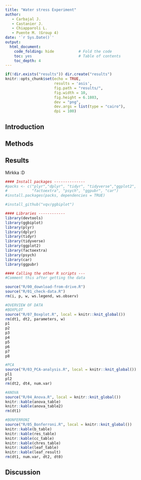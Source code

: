 ```yaml
---
title: "Water stress Experiment"
author: 
   - Carbajal J.
   - Castanier J.
   - Chiapparoli L.
   - Puente M. (Group 4)
date: '`r Sys.Date()`'
output:
  html_document:
    code_folding: hide           # Fold the code
    toc: yes                     # Table of contents
    toc_depth: 4      
---
```


```r
if(!dir.exists("results")) dir.create("results")
knitr::opts_chunk$set(echo = TRUE,
                      results = 'asis', 
                      fig.path = "results/",
                      fig.width = 10,
                      fig.height = 6.1803,
                      dev = "png",
                      dev.args = list(type = "cairo"),
                      dpi = 100)
```

## Introduction

## Methods

## Results

Mirkka :D

```r
#### Install packages --------------
#packs <- c("plyr","dplyr", "tidyr", "tidyverse","ggplot2",
#           "factoextra", "psych", "ggpubr", "car")
#install.packages(packs, dependencies = TRUE)

#install_github("vqv/ggbiplot")

#### Libraries ------------
library(devtools)
library(ggbiplot)
library(plyr)
library(dplyr)
library(tidyr)
library(tidyverse)
library(ggplot2)
library(factoextra)
library(psych)
library(car)
library(ggpubr)

#### Calling the other R scripts ---
#Comment this after getting the data

source("R/00_download-from-drive.R")
source("R/01_check-data.R")
rm(i, p, w, ws.legend, ws.observ)

```

```r
#OVERVIEW OF DATA
#BOXPLOT
source("R/07_Boxplot.R", local = knitr::knit_global())
rm(dt1, dt2, parameters, w)
p1 
p2
p3 
p4 
p5 
p6 
p7 
p8
```

```r
#PCA
source("R/03_PCA-analysis.R", local = knitr::knit_global())
pl1
pl2
rm(dt2, dt4, num.var)
```

```r
#ANOVA
source("R/04_Anova.R", local = knitr::knit_global())
knitr::kable(anova_table)
knitr::kable(anova_table2)
rm(dt1)
```

```r
#BONFERRONI
source("R/05_Bonferroni.R", local = knitr::knit_global())
knitr::kable(b_table)
knitr::kable(res_table)
knitr::kable(cc_table)
knitr::kable(chres_table)
knitr::kable(leaf_table)
knitr::kable(leaf_result)
rm(dt1, num.var, dt2, dt0)
```

## Discussion
